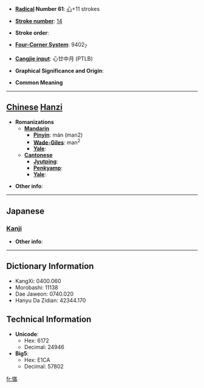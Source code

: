 * '''[[Wiktionary:Chinese radical index| Radical]] Number 61''': [[Wiktionary:Chinese radical index 心|心]]+11 strokes

* '''[[Wiktionary:Chinese total strokes index|Stroke number]]''': [[Wiktionary:Chinese total strokes index 14|14]]

* '''Stroke order''': 

* '''[[Wiktionary:Chinese four corner index|Four-Corner System]]''': 9402<sub>7</sub>

* '''[[Wiktionary:Chinese Cangjie index|Cangjie input]]''': 心廿中月 (PTLB)

* '''Graphical Significance and Origin''': 

* '''Common Meaning'''

----

== [[Chinese]] [[Hanzi]] ==

* '''Romanizations'''
** '''[[Mandarin]]'''
*** '''[[Pinyin]]''': mán (man2)
*** '''[[Wade-Giles]]''': man<sup>2</sup>
*** '''[[Yale]]''': 
** '''[[Cantonese]]'''
*** '''[[Jyutping]]''':
*** '''[[Penkyamp]]''': 
*** '''[[Yale]]''': 

* '''Other info''': 

----

==Japanese==
===[[Kanji]]===
{{kanji|on readings=[[ばん]] (ban), [[まん]] (man)|kun readings=[[わすれる]] (wasureru)}}

* '''Other info''':  

----

== Dictionary Information ==

* KangXi: 0400.060
* Morobashi: 11138
* Dae Jaweon: 0740.020
* Hanyu Da Zidian: 42344.170

== Technical Information ==

* '''Unicode''':
** Hex: 6172
** Decimal: 24946
* '''Big5''':
** Hex: E1CA
** Decimal: 57802

[[fr:慲]]